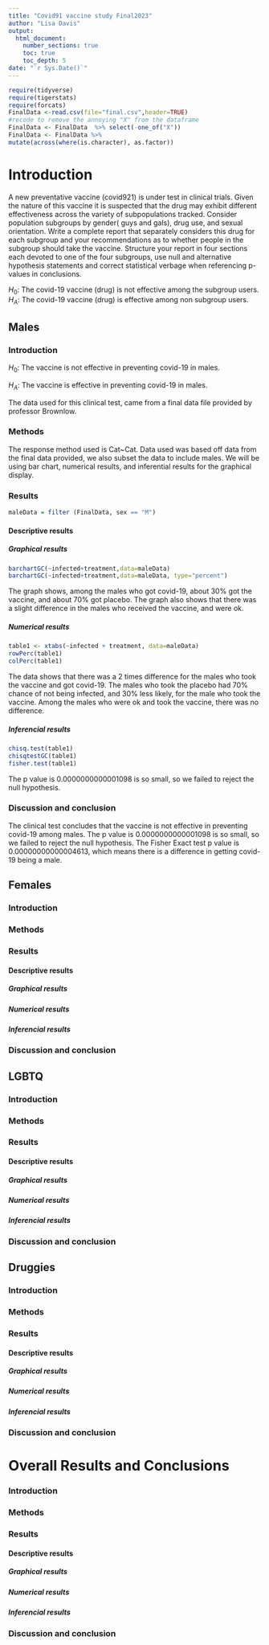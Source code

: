 ```yaml
---
title: "Covid91 vaccine study Final2023"
author: "Lisa Davis"
output: 
  html_document:
    number_sections: true
    toc: true
    toc_depth: 5
date: "`r Sys.Date()`" 
---
```


```r
require(tidyverse)
require(tigerstats)
require(forcats)
FinalData <-read.csv(file="final.csv",header=TRUE)
#recode to remove the annoying "X" from the dataframe
FinalData <- FinalData  %>% select(-one_of("X"))
FinalData <- FinalData %>%
mutate(across(where(is.character), as.factor))
```

# Introduction

A new  preventative vaccine (covid921) is under test in clinical trials. Given the nature of this vaccine it is suspected that the drug may exhibit different effectiveness across the variety of subpopulations tracked. Consider population subgroups by gender( guys and gals), drug use, and sexual orientation. Write a complete report that separately considers this drug for each subgroup and your recommendations as to whether people in the subgroup should take the vaccine. Structure your report in four sections each devoted to one of the four subgroups, use null and alternative hypothesis statements and correct statistical verbage when referencing p-values in conclusions.

$H_0$: The covid-19 vaccine (drug) is not effective among the subgroup users.
$H_A$: The covid-19 vaccine (drug) is effective among non subgroup users.

## Males

### Introduction

$H_0$: The vaccine is not effective in preventing covid-19 in males.

$H_A$: The vaccine is effective in preventing covid-19 in males.

The data used for this clinical test, came from a final data file provided by professor Brownlow. 


### Methods

The response method used is Cat~Cat. Data used was based off data from the final data provided, we also subset the data to include males. We will be using bar chart, numerical results, and inferential results for the graphical display.

### Results

```r
maleData = filter (FinalData, sex == "M")
```

#### Descriptive results

##### Graphical results

```r
barchartGC(~infected+treatment,data=maleData)
barchartGC(~infected+treatment,data=maleData, type="percent")
```

The graph shows, among the males who got covid-19, about 30% got the vaccine, and about 70% got placebo. The graph also shows that there was a slight difference in the males who received the vaccine, and were ok.

##### Numerical results

```r
table1 <- xtabs(~infected + treatment, data=maleData)
rowPerc(table1)
colPerc(table1)
```

The data shows that there was a 2 times difference for the males who took the vaccine and got covid-19. The males who took the placebo had 70% chance of not being infected, and 30% less likely, for the male who took the vaccine. Among the males who were ok and took the vaccine, there was no difference.

##### Inferencial results

```r
chisq.test(table1)
chisqtestGC(table1)
fisher.test(table1)
```

The p value is 0.0000000000001098 is so small, so we failed to reject the null hypothesis.


### Discussion and conclusion

The clinical test concludes that the vaccine is not effective in preventing covid-19 among males.
The p value is 0.0000000000001098 is so small, so we failed to reject the null hypothesis.
The Fisher Exact test p value is 0.00000000000004613, which means there is a difference in getting covid-19 being a male.



## Females

### Introduction

### Methods

### Results

#### Descriptive results

##### Graphical results

##### Numerical results

##### Inferencial results

### Discussion and conclusion



## LGBTQ

### Introduction

### Methods

### Results

#### Descriptive results

##### Graphical results

##### Numerical results

##### Inferencial results

### Discussion and conclusion



## Druggies

### Introduction

### Methods

### Results

#### Descriptive results

##### Graphical results

##### Numerical results

##### Inferencial results

### Discussion and conclusion



# Overall Results and Conclusions

### Introduction

### Methods

### Results

#### Descriptive results

##### Graphical results

##### Numerical results

##### Inferencial results

### Discussion and conclusion

